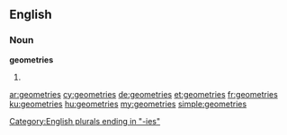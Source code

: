 ==English==

===Noun===
'''geometries'''

# {{plural of|geometry}}

[[Category:English plurals ending in "-ies"]]

[[ar:geometries]]
[[cy:geometries]]
[[de:geometries]]
[[et:geometries]]
[[fr:geometries]]
[[ku:geometries]]
[[hu:geometries]]
[[my:geometries]]
[[simple:geometries]]